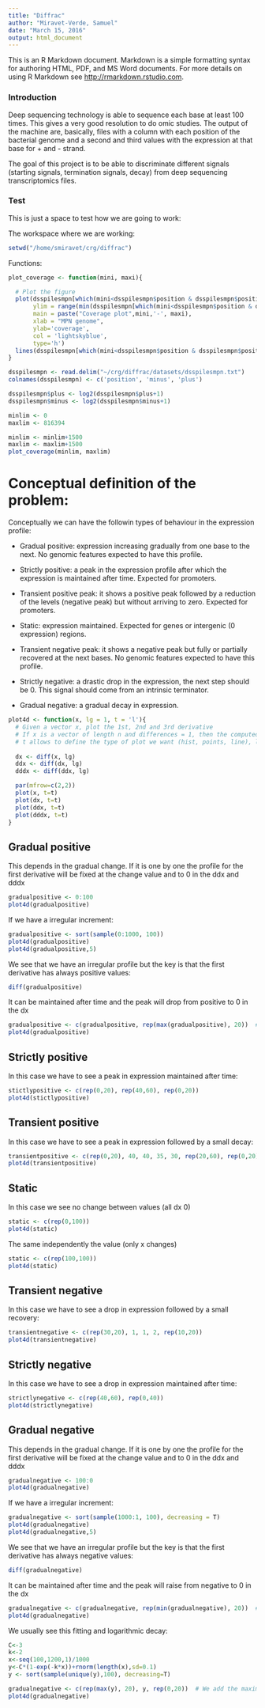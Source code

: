 ```yaml
---
title: "Diffrac"
author: "Miravet-Verde, Samuel"
date: "March 15, 2016"
output: html_document
---
```


This is an R Markdown document. Markdown is a simple formatting syntax for authoring HTML, PDF, and MS Word documents. For more details on using R Markdown see <http://rmarkdown.rstudio.com>.

### Introduction

Deep sequencing technology is able to sequence each base at least 100 times. This gives a very good resolution to do omic studies. The output of the machine are, basically, files with a column with each position of the bacterial genome and a second and third values with the expression at that base for + and - strand.

The goal of this project is to be able to discriminate different signals (starting signals, termination signals, decay) from deep sequencing transcriptomics files. 

### Test

This is just a space to test how we are going to work:

The workspace where we are working:
```r
setwd("/home/smiravet/crg/diffrac")
```

Functions:
```r
plot_coverage <- function(mini, maxi){

  # Plot the figure
  plot(dsspilesmpn[which(mini<dsspilesmpn$position & dsspilesmpn$position<maxi),]$plus~dsspilesmpn[which(mini<dsspilesmpn$position & dsspilesmpn$position<maxi),]$position,
       ylim = range(min(dsspilesmpn[which(mini<dsspilesmpn$position & dsspilesmpn$position<maxi),]$minus*-1), max(dsspilesmpn[which(mini<dsspilesmpn$position & dsspilesmpn$position<maxi),]$plus)),
       main = paste("Coverage plot",mini,'-', maxi),
       xlab = "MPN genome",
       ylab='coverage',
       col = 'lightskyblue',
       type='h')
  lines(dsspilesmpn[which(mini<dsspilesmpn$position & dsspilesmpn$position<maxi),]$minus*-1~dsspilesmpn[which(mini<dsspilesmpn$position & dsspilesmpn$position<maxi),]$position, type='h', col = 'rosybrown1')
}


```

```r
dsspilesmpn <- read.delim("~/crg/diffrac/datasets/dsspilesmpn.txt")
colnames(dsspilesmpn) <- c('position', 'minus', 'plus')

dsspilesmpn$plus <- log2(dsspilesmpn$plus+1)
dsspilesmpn$minus <- log2(dsspilesmpn$minus+1)

minlim <- 0
maxlim <- 816394

minlim <- minlim+1500
maxlim <- maxlim+1500
plot_coverage(minlim, maxlim)
```

# Conceptual definition of the problem:

Conceptually we can have the followin types of behaviour in the expression profile:

- Gradual positive: expression increasing gradually from one base to the next. No genomic features expected to have this profile.
- Strictly positive: a peak in the expression profile after which the expression is maintained after time. Expected for promoters.
- Transient positive peak: it shows a positive peak followed by a reduction of the levels (negative peak) but without arriving to zero. Expected for promoters.

- Static: expression maintained. Expected for genes or intergenic (0 expression) regions.

- Transient negative peak: it shows a negative peak but fully or partially recovered at the next bases. No genomic features expected to have this profile.
- Strictly negative: a drastic drop in the expression, the next step should be 0. This signal should come from an intrinsic terminator.
- Gradual negative: a gradual decay in expression.

```r
plot4d <- function(x, lg = 1, t = 'l'){
  # Given a vector x, plot the 1st, 2nd and 3rd derivative
  # If x is a vector of length n and differences = 1, then the computed result is equal to the successive differences x[(1+lag):n] - x[1:(n-lag)].
  # t allows to define the type of plot we want (hist, points, line), line by default
  
  dx <- diff(x, lg)
  ddx <- diff(dx, lg)
  dddx <- diff(ddx, lg)

  par(mfrow=c(2,2))
  plot(x, t=t)
  plot(dx, t=t)
  plot(ddx, t=t)
  plot(dddx, t=t)
}

```

## Gradual positive

This depends in the gradual change. If it is one by one the profile for the first derivative will be fixed at the change value and to 0 in the ddx and dddx

```r
gradualpositive <- 0:100
plot4d(gradualpositive)
```

If we have a irregular increment:
```r
gradualpositive <- sort(sample(0:1000, 100))
plot4d(gradualpositive)
plot4d(gradualpositive,5)
```

We see that we have an irregular profile but the key is that the first derivative has always positive values:
```r
diff(gradualpositive)
```

It can be maintained after time and the peak will drop from positive to 0 in the dx
```r
gradualpositive <- c(gradualpositive, rep(max(gradualpositive), 20))  # We add the maximum value 20 times 
plot4d(gradualpositive)
```


## Strictly positive

In this case we have to see a peak in expression maintained after time:

```r
stictlypositive <- c(rep(0,20), rep(40,60), rep(0,20))
plot4d(stictlypositive)
```

## Transient positive

In this case we have to see a peak in expression followed by a small decay:

```r
transientpositive <- c(rep(0,20), 40, 40, 35, 30, rep(20,60), rep(0,20))
plot4d(transientpositive)
```

## Static

In this case we see no change between values (all dx 0)
```r
static <- c(rep(0,100))
plot4d(static)
```

The same independently the value (only x changes)
```r
static <- c(rep(100,100))
plot4d(static)
```

## Transient negative

In this case we have to see a drop in expression followed by a small recovery:

```r
transientnegative <- c(rep(30,20), 1, 1, 2, rep(10,20))
plot4d(transientnegative)
```

## Strictly negative

In this case we have to see a drop in expression maintained after time:

```r
strictlynegative <- c(rep(40,60), rep(0,40))
plot4d(strictlynegative)
```

## Gradual negative

This depends in the gradual change. If it is one by one the profile for the first derivative will be fixed at the change value and to 0 in the ddx and dddx

```r
gradualnegative <- 100:0
plot4d(gradualnegative)
```

If we have a irregular increment:
```r
gradualnegative <- sort(sample(1000:1, 100), decreasing = T)
plot4d(gradualnegative)
plot4d(gradualnegative,5)
```

We see that we have an irregular profile but the key is that the first derivative has always negative values:
```r
diff(gradualnegative)
```

It can be maintained after time and the peak will raise from negative to 0 in the dx
```r
gradualnegative <- c(gradualnegative, rep(min(gradualnegative), 20))  # We add the maximum value 20 times 
plot4d(gradualnegative)
```

We usually see this fitting and logarithmic decay:
```r
C<-3
k<-2
x<-seq(100,1200,1)/1000
y<-C*(1-exp(-k*x))+rnorm(length(x),sd=0.1)
y <- sort(sample(unique(y),100), decreasing=T)

gradualnegative <- c(rep(max(y), 20), y, rep(0,20))  # We add the maximum value 20 times 
plot4d(gradualnegative)
```

